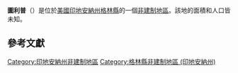{{noteTA
|G1=USState
|G2=地名
|G3=Unit
}}
{{Infobox settlement
|official_name            = 圖利普
|native_name = Tulip
|settlement_type          = [[非建制地區|非建制地區]]
|image_skyline            = Tulip, Indiana.jpg
|imagesize                = 250px
|pushpin_map              = USA Indiana
|pushpin_label            = 圖利普
|pushpin_label_position   = top
|pushpin_map_caption      = 圖利普在印地安納州的位置
|subdivision_type         = [[世界政區索引|國家]]
|subdivision_type1        = [[美国州份|州份]]
|subdivision_type2        = [[印地安納州行政区划|縣]]
|subdivision_name         = [[美国|美国]]
|subdivision_name1        = [[印地安納州|印地安納州]]
|subdivision_name2        = [[格林縣_(印地安納州)|格林縣]]
|elevation_ft             = 643
|elevation_m              = 196
|area_total_km2           = 
|area_total_sq_mi         = 
|area_land_km2            = 
|area_land_sq_mi          = 
|area_water_km2           = 
|area_water_sq_mi         = 
|population_as_of         = 2010
|population_footnotes     = 
|population_total         = 
|population_metro         = 
|population_density_km2   = auto
|population_density_sq_mi = auto
|timezone                 = [[北美东部时区|北美东部时区]]
|utc_offset               = -5
|coordinates              = {{coord|39|04|05|N|86|53|12|W|display=inline,title}}
| coor_pinpoint           = 
| coordinates_footnotes   = 
|timezone_DST             = EDT
|utc_offset_DST           = -4
|postal_code_type         = [[美國郵區編號|郵區編號]]
|postal_code              = 47424
|area_code                = {{link-en|电话区号812|Area code 812|812}}
|blank_name = [[地名信息系统|GNIS ID]]
|blank_info = 444945<ref name="GNIS">{{cite gnis|444945|Tulip}}</ref>
}}
'''圖利普'''（{{lang-en|Tulip}}）是位於[[美國|美國]][[印地安納州|印地安納州]][[格林縣_(印地安納州)|格林縣]]的一個[[非建制地區|非建制地區]]。該地的面積和人口皆未知。

== 參考文獻 ==
{{reflist}}

{{格林縣 (印地安納州)}}

{{DEFAULTSORT:Tulip}}
[[Category:印地安納州非建制地區|Category:印地安納州非建制地區]]
[[Category:格林縣非建制地區_(印地安納州)|Category:格林縣非建制地區 (印地安納州)]]

{{Indiana-geo-stub}}